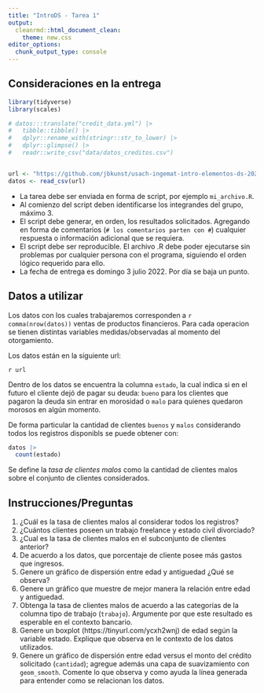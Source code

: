 ```yaml
---
title: "IntroDS - Tarea 1"
output: 
  cleanrmd::html_document_clean:
    theme: new.css
editor_options: 
  chunk_output_type: console
---
```


<link rel="stylesheet" href="https://latex.now.sh/style.css">

## Consideraciones en la entrega 

```r
library(tidyverse)
library(scales)

# datos:::translate("credit_data.yml") |> 
#   tibble::tibble() |> 
#   dplyr::rename_with(stringr::str_to_lower) |> 
#   dplyr::glimpse() |> 
#   readr::write_csv("data/datos_creditos.csv")


url <- "https://github.com/jbkunst/usach-ingemat-intro-elementos-ds-202201/raw/main/data/datos_creditos.csv"
datos <- read_csv(url)
```

- La tarea debe ser enviada en forma de script, por ejemplo `mi_archivo.R`.
- Al comienzo del script deben identificarse los integrandes del grupo, máximo 3.
- El script debe generar, en orden, los resultados solicitados. Agregando en forma 
de comentarios (`# los comentarios parten con #`) cualquier respuesta o información
adicional que se requiera. 
- El script debe ser reproducible. El archivo .R debe poder ejecutarse sin problemas por cualquier persona con el programa, siguiendo el orden lógico requerido para ello.
- La fecha de entrega es domingo 3 julio 2022. Por día se baja un punto.

## Datos a utilizar

Los datos con los cuales trabajaremos corresponden a  `r comma(nrow(datos))` ventas de productos financieros. Para cada operacion se tienen distintas variables medidas/observadas al momento del otorgamiento.

Los datos están en la siguiente url:

`r url`

Dentro de los datos se encuentra la columna `estado`, la cual indica si en el futuro el cliente dejó de pagar su deuda: `bueno` para los clientes que pagaron la deuda sin entrar en morosidad o `malo` para quienes quedaron morosos en algún momento.

De forma particular la cantidad de clientes `buenos` y `malos` considerando todos los registros disponibls se puede obtener con:

```r
datos |> 
  count(estado)
```

Se define la _tasa de clientes malos_ como la cantidad de clientes malos sobre el conjunto de clientes considerados.

## Instrucciones/Preguntas

1. ¿Cuál es la tasa de clientes malos al considerar todos los registros?
1. ¿Cuántos clientes poseen un trabajo freelance y estado civil divorciado?
1. ¿Cual es la tasa de clientes malos en el subconjunto de clientes anterior?
1. De acuerdo a los datos, que porcentaje de cliente posee más gastos que ingresos.
1. Genere un gráfico de dispersión entre edad y antiguedad ¿Qué se observa?
1. Genere un gráfico que muestre de mejor manera la relación entre edad y antiguedad.
1. Obtenga la tasa de clientes malos de acuerdo a las categorías de la columna tipo de trabajo (`trabajo`). Argumente por que este resultado es esperable en el contexto bancario.
1. Genere un boxplot (https://tinyurl.com/ycxh2wnj) de edad según la variable estado. Explique que observa en le contexto de los datos utilizados.
1. Genere un gráfico de dispersión entre edad versus el monto del crédito solicitado (`cantidad`); agregue además una capa de suavizamiento con `geom_smooth`. Comente lo que observa y como ayuda la línea generada para entender como se relacionan los datos.
